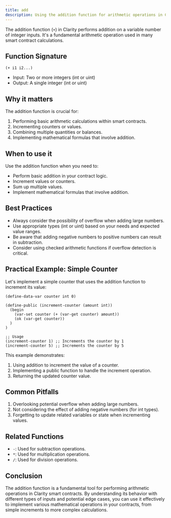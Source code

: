 ```yaml
---
title: add
description: Using the addition function for arithmetic operations in Clarity smart contracts.
---
```


The addition function (`+`) in Clarity performs addition on a variable number of integer inputs. It's a fundamental arithmetic operation used in many smart contract calculations.

## Function Signature

```clarity
(+ i1 i2...)
```

- Input: Two or more integers (int or uint)
- Output: A single integer (int or uint)

## Why it matters

The addition function is crucial for:

1. Performing basic arithmetic calculations within smart contracts.
2. Incrementing counters or values.
3. Combining multiple quantities or balances.
4. Implementing mathematical formulas that involve addition.

## When to use it

Use the addition function when you need to:

- Perform basic addition in your contract logic.
- Increment values or counters.
- Sum up multiple values.
- Implement mathematical formulas that involve addition.

## Best Practices

- Always consider the possibility of overflow when adding large numbers.
- Use appropriate types (int or uint) based on your needs and expected value ranges.
- Be aware that adding negative numbers to positive numbers can result in subtraction.
- Consider using checked arithmetic functions if overflow detection is critical.

## Practical Example: Simple Counter

Let's implement a simple counter that uses the addition function to increment its value:

```clarity
(define-data-var counter int 0)

(define-public (increment-counter (amount int))
  (begin
    (var-set counter (+ (var-get counter) amount))
    (ok (var-get counter))
  )
)

;; Usage
(increment-counter 1) ;; Increments the counter by 1
(increment-counter 5) ;; Increments the counter by 5
```

This example demonstrates:
1. Using addition to increment the value of a counter.
2. Implementing a public function to handle the increment operation.
3. Returning the updated counter value.

## Common Pitfalls

1. Overlooking potential overflow when adding large numbers.
2. Not considering the effect of adding negative numbers (for int types).
3. Forgetting to update related variables or state when incrementing values.

## Related Functions

- `-`: Used for subtraction operations.
- `*`: Used for multiplication operations.
- `/`: Used for division operations.

## Conclusion

The addition function is a fundamental tool for performing arithmetic operations in Clarity smart contracts. By understanding its behavior with different types of inputs and potential edge cases, you can use it effectively to implement various mathematical operations in your contracts, from simple increments to more complex calculations.
